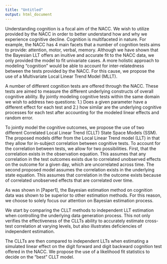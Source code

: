 ```yaml
---
title: "Untitled"
output: html_document
---
```


Understanding cognition is a focal aim of the NACC. We wish to utilize provided by the NACC in order to better understand how and why we experience cognitive decline. Cognition is multifaceted in nature. For example, the NACC has 4 main facets that a number of cognition tests aims to provide: attention, motor, verbal, memory. Although we have shown that the Bayesian LLT offers an inuitive and accurate fit to the NACC data, we only provided the model to fit univariate cases. A more holistic approach to modeling "cognition" would be able to account for inter-relatedness between the tests provided by the NACC. For this cause, we propose the use of a Multivariate Local Linear Trend Model (MLLT). 

A number of different cognition tests are offered through the NACC. These tests are aimed to measure the different underlying constructs of overall cognitive ability. By jointly modeling cognitive tests within the same domain we wish to address two questions: 1.) Does a given parameter have a different effect for each test and 2.) how similar are the underlying cognitive processes for each test after accounting for the modeled linear effects and random error.

To jointly model the cognitive outcomes, we propose the use of two different Correlated Local Linear Trend (CLLT) State Space Models (SSM). The proposed models differ from the Local Linear Trend model (LLT) in that they allow for in-subject correlation between cognitive tests. To account for the correlation between tests, we allow for two possibilities. First, that the correlation exists in the observation equation. This assumes that any correlation in the test outcomes exists due to correlated unobserved effects on the outcome for a given day, which are uncorrelated across time. The second proposed model assumes the correlation exists in the underlying state equation. This assumes that correlation in the outcome exists because of correlated unobserved effects that are correlated over time.

As was shown in [Paper1], the Bayesian estimation method on cognition data was shown to be superior to other estimation methods. For this reason, we choose to solely focus our attention on Bayesian estimation process. 

We start by comparing the CLLT methods to independent LLT estimation when controlling the underlying data generation process. This not only verifies the effectiveness of the CLLTs ability to accurately estimate cross-test correlation at varying levels, but also illustrates deficiencies of independent estimation.

The CLLTs are then compared to independent LLTs when estimating a simulated linear effect on the digit forward and digit backward cognition test offered in the NACC. We propose the use of a likelihood fit statistics to decide on the "best" CLLT model.

